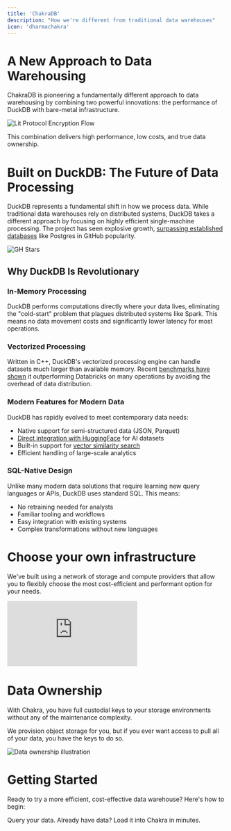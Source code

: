```yaml
---
title: 'ChakraDB'
description: "How we're different from traditional data warehouses"
icon: 'dharmachakra'
---
```


# A New Approach to Data Warehousing

ChakraDB is pioneering a fundamentally different approach to data warehousing by combining two powerful innovations: the performance of DuckDB with bare-metal infrastructure.

<img src='/images/chakra-duck.png' alt='Lit Protocol Encryption Flow' />

This combination delivers high performance, low costs, and true data ownership.

# Built on DuckDB: The Future of Data Processing

DuckDB represents a fundamental shift in how we process data. While traditional data warehouses rely on distributed systems, DuckDB takes a different approach by focusing on highly efficient single-machine processing. The project has seen explosive growth, [surpassing established databases](https://duckdb.org/why_duckdb) like Postgres in GitHub popularity.

<img src='/images/gh-stars.png' alt='GH Stars' />

## Why DuckDB Is Revolutionary

### In-Memory Processing

DuckDB performs computations directly where your data lives, eliminating the "cold-start" problem that plagues distributed systems like Spark. This means no data movement costs and significantly lower latency for most operations.

### Vectorized Processing

Written in C++, DuckDB's vectorized processing engine can handle datasets much larger than available memory. Recent [benchmarks have shown](https://medium.com/datamindedbe/use-dbt-and-duckdb-instead-of-spark-in-data-pipelines-9063a31ea2b5) it outperforming Databricks on many operations by avoiding the overhead of data distribution.

### Modern Features for Modern Data

DuckDB has rapidly evolved to meet contemporary data needs:

- Native support for semi-structured data (JSON, Parquet)
- [Direct integration with HuggingFace](https://duckdb.org/docs/extensions/httpfs/hugging_face.html) for AI datasets
- Built-in support for [vector similarity search](https://duckdb.org/2024/05/03/vector-similarity-search-vss.html)
- Efficient handling of large-scale analytics

### SQL-Native Design

Unlike many modern data solutions that require learning new query languages or APIs, DuckDB uses standard SQL. This means:

- No retraining needed for analysts
- Familiar tooling and workflows
- Easy integration with existing systems
- Complex transformations without new languages

# Choose your own infrastructure

We've built using a network of storage and compute providers that allow you to flexibly choose the most cost-efficient and performant option for your needs.

<div className='relative w-full aspect-video'>
  <iframe
    src='https://player.vimeo.com/video/1051397117?badge=0&autopause=0&player_id=0&autoplay=1&muted=1&loop=1&controls=0&playsinline=true&dnt=1&app_id=58479&transparent=0'
    frameBorder='0'
    allow='autoplay; fullscreen; picture-in-picture; clipboard-write; encrypted-media'
    title='blog-video-1'
    data-ready='true'
    className='absolute top-0 left-0 w-full h-full'
  ></iframe>
</div>

# Data Ownership

With Chakra, you have full custodial keys to your storage environments without any of the maintenance complexity.

We provision object storage for you, but if you ever want access to pull all of your data, you have the keys to do so.

<img
  src='https://cdn.prod.website-files.com/674004db86b69c586d160bea/679a3393291b853c5ce95e10_6799ac3357521b7f013d3242_6799abb045c81bc20f8f54f9_Jan%25252027%2525202025.png'
  alt='Data ownership illustration'
/>

# Getting Started

Ready to try a more efficient, cost-effective data warehouse? Here's how to begin:

<CardGroup cols={2}>
  <Card title='Worksheets' icon='table' href='/datawarehouse/worksheet'>
    Query your data.
  </Card>
  <Card title='Existing Data' icon='server' href='/datawarehouse/existing-data'>
    Already have data? Load it into Chakra in minutes.
  </Card>
</CardGroup>
